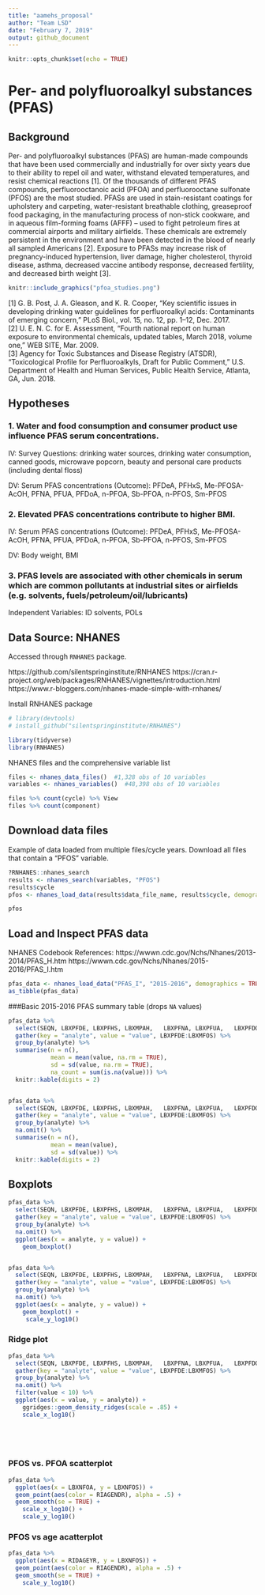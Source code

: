 ```yaml
---
title: "aamehs_proposal"
author: "Team LSD"
date: "February 7, 2019"
output: github_document
---
```


```r
knitr::opts_chunk$set(echo = TRUE)
```

# Per- and polyfluoroalkyl substances (PFAS)

## Background

Per- and polyfluoroalkyl substances (PFAS) are human-made compounds that have been used commercially and industrially for over sixty years due to their ability to repel oil and water, withstand elevated temperatures, and resist chemical reactions [1]. Of the thousands of different PFAS compounds, perfluorooctanoic acid (PFOA) and perfluorooctane sulfonate (PFOS) are the most studied. PFASs are used in stain-resistant coatings for upholstery and carpeting, water-resistant breathable clothing, greaseproof food packaging, in the manufacturing process of non-stick cookware, and in aqueous film-forming foams (AFFF) – used to fight petroleum fires at commercial airports and military airfields. These chemicals are extremely persistent in the environment and have been detected in the blood of nearly all sampled Americans [2]. Exposure to PFASs may increase risk of pregnancy-induced hypertension, liver damage, higher cholesterol, thyroid disease, asthma, decreased vaccine antibody response, decreased fertility, and decreased birth weight [3]. 



```r
knitr::include_graphics("pfoa_studies.png")
```



[1]	G. B. Post, J. A. Gleason, and K. R. Cooper, “Key scientific issues in developing drinking water guidelines for perfluoroalkyl acids: Contaminants of emerging concern,” PLoS Biol., vol. 15, no. 12, pp. 1–12, Dec. 2017.  
[2]	U. E. N. C. for E. Assessment, “Fourth national report on human exposure to environmental chemicals, updated tables, March 2018, volume one,” WEB SITE, Mar. 2009.  
[3]	Agency for Toxic Substances and Disease Registry (ATSDR), “Toxicological Profile for Perfluoroalkyls, Draft for Public Comment,” U.S. Department of Health and Human Services, Public Health Service, Atlanta, GA, Jun. 2018.


## Hypotheses

### 1. Water and food consumption and consumer product use influence PFAS serum concentrations.

IV: Survey Questions: drinking water sources, drinking water consumption, canned goods, microwave popcorn, beauty and personal care products (including dental floss)

DV: Serum PFAS concentrations (Outcome): PFDeA, PFHxS, Me-PFOSA-AcOH, PFNA, PFUA, PFDoA, n-PFOA, Sb-PFOA, n-PFOS, Sm-PFOS

### 2. Elevated PFAS concentrations contribute to higher BMI.

IV: Serum PFAS concentrations (Outcome): PFDeA, PFHxS, Me-PFOSA-AcOH, PFNA, PFUA, PFDoA, n-PFOA, Sb-PFOA, n-PFOS, Sm-PFOS

DV: Body weight, BMI


### 3. PFAS levels are associated with other chemicals in serum which are common pollutants at industrial sites or airfields (e.g. solvents, fuels/petroleum/oil/lubricants)

Independent Variables: ID solvents, POLs


## Data Source: NHANES

Accessed through `RNHANES` package.

https://github.com/silentspringinstitute/RNHANES
https://cran.r-project.org/web/packages/RNHANES/vignettes/introduction.html
https://www.r-bloggers.com/nhanes-made-simple-with-rnhanes/



Install RNHANES package 
```r
# library(devtools)
# install_github("silentspringinstitute/RNHANES")
```

```r
library(tidyverse)
library(RNHANES)
```


NHANES files and the comprehensive variable list
```r
files <- nhanes_data_files()  #1,328 obs of 10 variables
variables <- nhanes_variables()  #48,398 obs of 10 variables

```

```r
files %>% count(cycle) %>% View
files %>% count(component)
```


## Download data files

Example of data loaded from multiple files/cycle years. Download all files that contain a "PFOS" variable.
```r
?RNHANES::nhanes_search
results <- nhanes_search(variables, "PFOS")
results$cycle
pfos <- nhanes_load_data(results$data_file_name, results$cycle, demographics = TRUE, recode = TRUE) #slow; large list, 9 elements, 12 MB

pfos
```

## Load and Inspect PFAS data
NHANES Codebook References:
https://wwwn.cdc.gov/Nchs/Nhanes/2013-2014/PFAS_H.htm
https://wwwn.cdc.gov/Nchs/Nhanes/2015-2016/PFAS_I.htm

```r
pfas_data <- nhanes_load_data("PFAS_I", "2015-2016", demographics = TRUE)
as_tibble(pfas_data)
```

###Basic 2015-2016 PFAS summary table
(drops `NA` values)
```r

pfas_data %>%
  select(SEQN, LBXPFDE, LBXPFHS, LBXMPAH,	LBXPFNA, LBXPFUA,	LBXPFDO, LBXNFOA,	LBXBFOA, LBXNFOS,	LBXMFOS) %>% 
  gather(key = "analyte", value = "value", LBXPFDE:LBXMFOS) %>% 
  group_by(analyte) %>% 
  summarise(n = n(), 
            mean = mean(value, na.rm = TRUE),
            sd = sd(value, na.rm = TRUE),
            na_count = sum(is.na(value))) %>%
  knitr::kable(digits = 2)


pfas_data %>%
  select(SEQN, LBXPFDE, LBXPFHS, LBXMPAH,	LBXPFNA, LBXPFUA,	LBXPFDO, LBXNFOA,	LBXBFOA, LBXNFOS,	LBXMFOS) %>% 
  gather(key = "analyte", value = "value", LBXPFDE:LBXMFOS) %>% 
  group_by(analyte) %>% 
  na.omit() %>% 
  summarise(n = n(), 
            mean = mean(value),
            sd = sd(value)) %>%
  knitr::kable(digits = 2)

```

## Boxplots

```r
pfas_data %>%
  select(SEQN, LBXPFDE, LBXPFHS, LBXMPAH,	LBXPFNA, LBXPFUA,	LBXPFDO, LBXNFOA,	LBXBFOA, LBXNFOS,	LBXMFOS) %>% 
  gather(key = "analyte", value = "value", LBXPFDE:LBXMFOS) %>% 
  group_by(analyte) %>% 
  na.omit() %>% 
  ggplot(aes(x = analyte, y = value)) +
    geom_boxplot() 


pfas_data %>%
  select(SEQN, LBXPFDE, LBXPFHS, LBXMPAH,	LBXPFNA, LBXPFUA,	LBXPFDO, LBXNFOA,	LBXBFOA, LBXNFOS,	LBXMFOS) %>% 
  gather(key = "analyte", value = "value", LBXPFDE:LBXMFOS) %>% 
  group_by(analyte) %>% 
  na.omit() %>% 
  ggplot(aes(x = analyte, y = value)) +
    geom_boxplot() +
     scale_y_log10()
```

### Ridge plot
```r

pfas_data %>%
  select(SEQN, LBXPFDE, LBXPFHS, LBXMPAH,	LBXPFNA, LBXPFUA,	LBXPFDO, LBXNFOA,	LBXBFOA, LBXNFOS,	LBXMFOS) %>% 
  gather(key = "analyte", value = "value", LBXPFDE:LBXMFOS) %>% 
  group_by(analyte) %>% 
  na.omit() %>% 
  filter(value < 10) %>% 
  ggplot(aes(x = value, y = analyte)) +
    ggridges::geom_density_ridges(scale = .85) +
    scale_x_log10()
    


    

```

### PFOS vs. PFOA scatterplot
```r
pfas_data %>% 
  ggplot(aes(x = LBXNFOA, y = LBXNFOS)) + 
  geom_point(aes(color = RIAGENDR), alpha = .5) +
  geom_smooth(se = TRUE) +
    scale_x_log10() +
    scale_y_log10()
```

### PFOS vs age acatterplot
```r
pfas_data %>% 
  ggplot(aes(x = RIDAGEYR, y = LBXNFOS)) + 
  geom_point(aes(color = RIAGENDR), alpha = .5) +
  geom_smooth(se = TRUE) +
    scale_y_log10()

```

